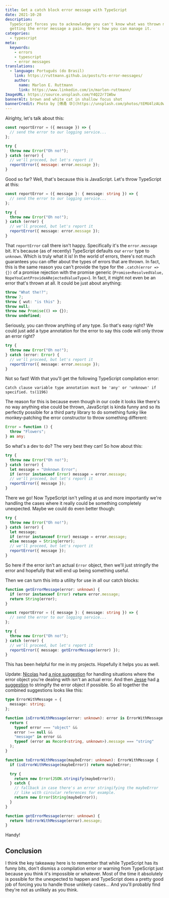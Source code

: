 ```yaml
---
title: Get a catch block error message with TypeScript
date: 2021-10-28
description:
  TypeScript forces you to acknowledge you can't know what was thrown making
  getting the error message a pain. Here's how you can manage it.
categories:
  - typescript
meta:
  keywords:
    - errors
    - typescript
    - error messages
translations:
  - language: Português (do Brasil)
    link: https://ruttmann.github.io/posts/ts-error-messages/
    author:
      name: Marlon E. Ruttmann
      link: https://www.linkedin.com/in/marlon-ruttmann/
ImageURL: https://source.unsplash.com/Y4Q22r71Wbw
bannerAlt: brown and white cat in shallow focus shot
bannerCredit: Photo by [傅甬 华](https://unsplash.com/photos/tEMU4lzAL0w)
---
```


Alrighty, let's talk about this:

```js
const reportError = ({ message }) => {
  // send the error to our logging service...
};

try {
  throw new Error("Oh no!");
} catch (error) {
  // we'll proceed, but let's report it
  reportError({ message: error.message });
}
```

Good so far? Well, that's because this is JavaScript. Let's throw TypeScript at
this:

```ts lines=9
const reportError = ({ message }: { message: string }) => {
  // send the error to our logging service...
};

try {
  throw new Error("Oh no!");
} catch (error) {
  // we'll proceed, but let's report it
  reportError({ message: error.message });
}
```

That `reportError` call there isn't happy. Specifically it's the `error.message`
bit. It's because (as of recently) TypeScript defaults our `error` type to
`unknown`. Which is truly what it is! In the world of errors, there's not much
guarantees you can offer about the types of errors that are thrown. In fact,
this is the same reason you can't provide the type for the `.catch(error => {})`
of a promise rejection with the promise generic
(`Promise<ResolvedValue, NopeYouCantProvideARejectedValueType>`). In fact, it
might not even be an error that's thrown at all. It could be just about
anything:

```ts
throw "What the!?";
throw 7;
throw { wut: "is this" };
throw null;
throw new Promise(() => {});
throw undefined;
```

Seriously, you can throw anything of any type. So that's easy right? We could
just add a type annotation for the error to say this code will only throw an
error right?

```ts lines=3
try {
  throw new Error("Oh no!");
} catch (error: Error) {
  // we'll proceed, but let's report it
  reportError({ message: error.message });
}
```

Not so fast! With that you'll get the following TypeScript compilation error:

```
Catch clause variable type annotation must be 'any' or 'unknown' if specified. ts(1196)
```

The reason for this is because even though in our code it looks like there's no
way anything else could be thrown, JavaScript is kinda funny and so its
perfectly possible for a third party library to do something funky like
monkey-patching the error constructor to throw something different:

```ts
Error = function () {
  throw "Flowers";
} as any;
```

So what's a dev to do? The very best they can! So how about this:

```ts lines=4-5,7
try {
  throw new Error("Oh no!");
} catch (error) {
  let message = "Unknown Error";
  if (error instanceof Error) message = error.message;
  // we'll proceed, but let's report it
  reportError({ message });
}
```

There we go! Now TypeScript isn't yelling at us and more importantly we're
handling the cases where it really could be something completely unexpected.
Maybe we could do even better though:

```ts lines=4,6
try {
  throw new Error("Oh no!");
} catch (error) {
  let message;
  if (error instanceof Error) message = error.message;
  else message = String(error);
  // we'll proceed, but let's report it
  reportError({ message });
}
```

So here if the error isn't an actual `Error` object, then we'll just stringify
the error and hopefully that will end up being something useful.

Then we can turn this into a utility for use in all our catch blocks:

```ts lines=1-4,14
function getErrorMessage(error: unknown) {
  if (error instanceof Error) return error.message;
  return String(error);
}

const reportError = ({ message }: { message: string }) => {
  // send the error to our logging service...
};

try {
  throw new Error("Oh no!");
} catch (error) {
  // we'll proceed, but let's report it
  reportError({ message: getErrorMessage(error) });
}
```

This has been helpful for me in my projects. Hopefully it helps you as well.

Update: [Nicolas](https://github.com/npirotte) had
[a nice suggestion](https://github.com/kentcdodds/kentcdodds.com/issues/206) for
handling situations where the error object you're dealing with isn't an actual
error. And then [Jesse](https://discord.com/users/804795652252106762) had
[a suggestion](https://discord.com/channels/715220730605731931/715227739749089281/903649313228480532)
to stringify the error object if possible. So all together the combined
suggestions looks like this:

```ts
type ErrorWithMessage = {
  message: string;
};

function isErrorWithMessage(error: unknown): error is ErrorWithMessage {
  return (
    typeof error === "object" &&
    error !== null &&
    "message" in error &&
    typeof (error as Record<string, unknown>).message === "string"
  );
}

function toErrorWithMessage(maybeError: unknown): ErrorWithMessage {
  if (isErrorWithMessage(maybeError)) return maybeError;

  try {
    return new Error(JSON.stringify(maybeError));
  } catch {
    // fallback in case there's an error stringifying the maybeError
    // like with circular references for example.
    return new Error(String(maybeError));
  }
}

function getErrorMessage(error: unknown) {
  return toErrorWithMessage(error).message;
}
```

Handy!

## Conclusion

I think the key takeaway here is to remember that while TypeScript has its funny
bits, don't dismiss a compilation error or warning from TypeScript just because
you think it's impossible or whatever. Most of the time it absolutely is
possible for the unexpected to happen and TypeScript does a pretty good job of
forcing you to handle those unlikely cases... And you'll probably find they're
not as unlikely as you think.
